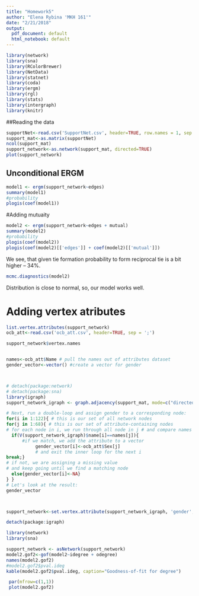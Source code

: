 ```yaml
---
title: "Homework5"
author: "Elena Rybina 'MKH 161'"
date: "2/21/2018"
output:
  pdf_document: default
  html_notebook: default
---
```




```r

library(network)
library(sna)
library(RColorBrewer) 
library(NetData)
library(statnet)
library(coda)
library(ergm)
library(rgl)
library(stats)
library(intergraph)
library(knitr)

```

##Reading the data

```r
supportNet<-read.csv('SupportNet.csv', header=TRUE, row.names = 1, sep = ';')
support_mat<-as.matrix(supportNet)
ncol(support_mat)
support_network<-as.network(support_mat, directed=TRUE)
plot(support_network)
```

## Unconditional ERGM

```r
model1 <- ergm(support_network~edges)
summary(model1)
#probability
plogis(coef(model1))
```

#Adding mutuaity

```r

model2 <- ergm(support_network~edges + mutual)
summary(model2)
#probability
plogis(coef(model2))
plogis(coef(model2)[['edges']] + coef(model2)[['mutual']])
```
We see, that given tie formation probability to form reciprocal tie is a bit higher -- 34%.


```r
mcmc.diagnostics(model2)
```

Distribution is close to normal, so, our model works well.

# Adding vertex atributes

```r
list.vertex.attributes(support_network)
ocb_att<-read.csv('ocb_att.csv', header=TRUE, sep = ';')

support_network$vertex.names


names<-ocb_att$Name # pull the names out of attributes dataset 
gender_vector<-vector() #create a vector for gender



# detach(package:network)
# detach(package:sna)
library(igraph)
support_network_igraph <- graph.adjacency(support_mat, mode=c("directed"), diag=FALSE)

# Next, run a double-loop and assign gender to a corresponding node:
for(i in 1:122){ # this is our set of all network nodes
for(j in 1:68){ # this is our set of attribute-containing nodes
# for each node in i, we run through all node in j # and compare names 
  if(V(support_network_igraph)$name[i]==names[j]){
      #if we match, we add the attribute to a vector
           gender_vector[i]<-ocb_att$Sex[j]
           # and exit the inner loop for the next i
break;}
# if not, we are assigning a missing value
# and keep going until we find a matching node 
  else{gender_vector[i]<-NA}
} }
# Let's look at the result:
gender_vector



support_network<-set.vertex.attribute(support_network_igraph, 'gender', value=c(gender_vector))
```

```r
detach(package:igraph)

library(network)
library(sna)
```


```r

support_network <- asNetwork(support_network)
model2.gof2<-gof(model2~idegree + odegree)
names(model2.gof2)
#model2.gof2$pval.ideg
kable(model2.gof2$pval.ideg, caption="Goodness-of-fit for degree")

 par(mfrow=c(1,1)) 
 plot(model2.gof2)
```

